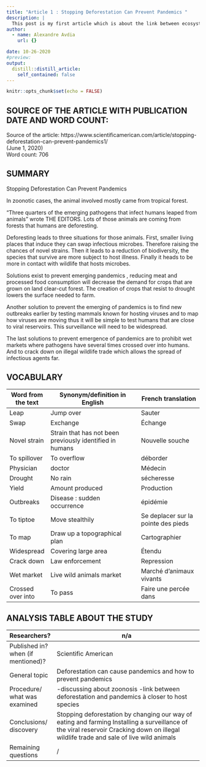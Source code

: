 ```yaml
---
title: "Article 1 : Stopping Deforestation Can Prevent Pandemics "
description: |
  This post is my first article which is about the link between ecosystems and pandemics.
author:
  - name: Alexandre Avdia
    url: {}

date: 10-26-2020
#preview: 
output:
  distill::distill_article: 
    self_contained: false
---
```


```r
knitr::opts_chunk$set(echo = FALSE)
```
## SOURCE OF THE ARTICLE WITH PUBLICATION DATE AND WORD COUNT:

Source of the article: https://www.scientificamerican.com/article/stopping-deforestation-can-prevent-pandemics1/  
(June 1, 2020)  
Word count: 706

## SUMMARY 

Stopping Deforestation Can Prevent Pandemics

In zoonotic cases, the animal involved mostly came from tropical forest.

“Three quarters of the emerging pathogens that infect humans leaped from animals” wrote THE EDITORS. Lots of those animals are coming from forests that humans are deforesting.

Deforesting leads to three situations for those animals. First, smaller living places that induce they can swap infectious microbes. Therefore raising the chances of novel strains. Then it leads to a reduction of biodiversity, the species that survive are more subject to host illness. Finally it heads to be more in contact with wildlife that hosts microbes.

Solutions exist to prevent emerging pandemics , reducing meat and processed food consumption will decrease the demand for crops that are grown on land clear-cut forest. The creation of crops that resist to drought lowers the surface needed to farm.

Another solution to prevent the emerging of pandemics is to find new outbreaks earlier by testing mammals known for hosting viruses and to map how viruses are moving thus it will be simple to test humans that are close to viral reservoirs. This surveillance will need to be widespread.

The last solutions to prevent emergence of pandemics are to prohibit wet markets where pathogens have several times crossed over into humans. And to crack down on illegal wildlife trade which allows the spread of infectious agents far.

## VOCABULARY
  
|     Word   from the text    |     Synonym/definition   in English                               |     French   translation                     |
|-----------------------------|-------------------------------------------------------------------|----------------------------------------------|
|     Leap                    |     Jump over                                                     |     Sauter                                   |
|     Swap                    |     Exchange                                                      |     Échange                                  |
|     Novel  strain           |     Strain that has not   been previously identified in humans    |     Nouvelle souche                          |
|     To spillover            |     To overflow                                                   |     déborder                                 |
|     Physician               |     doctor                                                        |     Médecin                                  |
|     Drought                 |     No rain                                                       |     sécheresse                               |
|     Yield                   |     Amount produced                                               |     Production                               |
|     Outbreaks               |     Disease : sudden   occurrence                                 |     épidémie                                 |
|     To tiptoe               |     Move stealthily                                               |     Se deplacer   sur la pointe des pieds    |
|     To map                  |     Draw up a topographical   plan                                |     Cartographier                            |
|     Widespread              |     Covering large area                                           |     Étendu                                   |
|     Crack down              |     Law enforcement                                               |     Repression                               |
|     Wet market              |     Live wild animals   market                                    |     Marché d’animaux vivants                 |
|     Crossed over into       |     To pass                                                       |     Faire une percée dans                    |

## ANALYSIS TABLE ABOUT THE STUDY
  
|     Researchers?                            |      n/a                                                                                                                                                                                                     |
|---------------------------------------------|--------------------------------------------------------------------------------------------------------------------------------------------------------------------------------------------------------------|
|     Published in? when   (if mentioned)?    |     Scientific   American                                                                                                                                                                                    |
|     General topic                           |     Deforestation can cause pandemics and   how to prevent pandemics                                                                                                                                         |
|     Procedure/     what was examined        |     -discussing about zoonosis      -link between deforestation and   pandemics à   closer to host species                                                                                                   |
|     Conclusions/   discovery                |     Stopping deforestation by changing our   way of eating and farming     Installing a surveillance of  the viral reservoir      Cracking down on illegal wildlife trade   and sale of live wild animals    |
|     Remaining questions                     |     /                                                                                                                                                                                                        |

